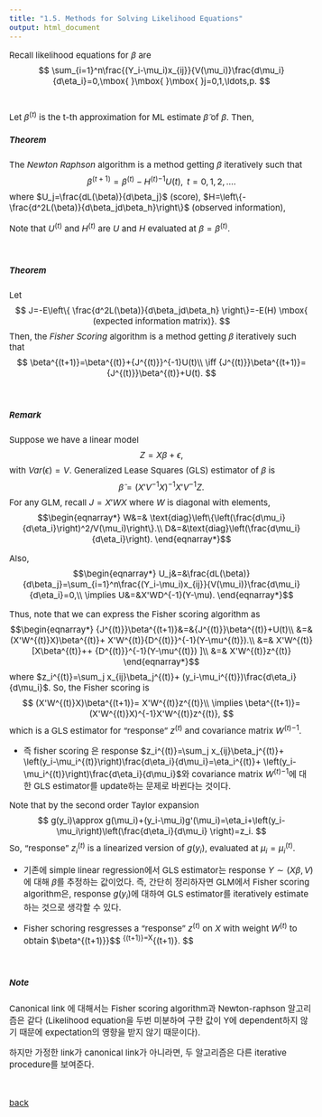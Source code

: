 ```yaml
---
title: "1.5. Methods for Solving Likelihood Equations"
output: html_document
---
```


<style type="text/css">

body, td {
   font-size: 15px;
}
pre {
  font-size: 15px
}
</style>



Recall likelihood equations for $\beta$ are
$$
\sum_{i=1}^n\frac{(Y_i-\mu_i)x_{ij}}{V(\mu_i)}\frac{d\mu_i}{d\eta_i}=0,\mbox{ }\mbox{ }\mbox{ }j=0,1,\ldots,p.
$$
&nbsp;&nbsp;


Let $\beta^{(t)}$ is the t-th approximation for ML estimate $\hat\beta$ of $\beta$. Then,

##### Theorem 
The *Newton Raphson* algorithm is a method getting $\beta$ iteratively such that 
$$
\beta^{(t+1)}=\beta^{(t)}-{H^{(t)}}^{-1}U(t), \mbox{ }\mbox{ } t=0,1,2,\ldots.
$$
where $U_j=\frac{dL(\beta)}{d\beta_j}$ (score), $H=\left\{-\frac{d^2L(\beta)}{d\beta_jd\beta_h}\right\}$ (observed information),

Note that $U^{(t)}$ and $H^{(t)}$ are $U$ and $H$ evaluated at $\beta=\beta^{(t)}$.

&nbsp;&nbsp;


##### Theorem 
Let 
$$
J=-E\left\{ \frac{d^2L(\beta)}{d\beta_jd\beta_h} \right\}=-E(H) \mbox{ (expected information matrix)}.
$$
Then, the *Fisher Scoring* algorithm is a method getting $\beta$ iteratively such that 
$$
\beta^{(t+1)}=\beta^{(t)}+{J^{(t)}}^{-1}U(t)\\
\iff {J^{(t)}}\beta^{(t+1)}={J^{(t)}}\beta^{(t)}+U(t).
$$


&nbsp;&nbsp;

##### Remark
Suppose we have a linear model
$$
Z=X\beta+\epsilon,
$$
with $Var(\epsilon)=V$. Generalized Lease Squares (GLS) estimator of $\beta$ is 
$$
\hat\beta=(X'V^{-1}X)^{-1}X'V^{-1}Z.
$$
For any GLM, recall $J=X'WX$ where $W$ is diagonal with elements,
$$\begin{eqnarray*}
W&=& \text{diag}\left\{\left(\frac{d\mu_i}{d\eta_i}\right)^2/V(\mu_i)\right\}.\\
D&=&\text{diag}\left(\frac{d\mu_i}{d\eta_i}\right).
\end{eqnarray*}$$

Also, 
$$\begin{eqnarray*}
U_j&=&\frac{dL(\beta)}{d\beta_j}=\sum_{i=1}^n\frac{(Y_i-\mu_i)x_{ij}}{V(\mu_i)}\frac{d\mu_i}{d\eta_i}=0,\\
\implies U&=&X'WD^{-1}(Y-\mu). 
\end{eqnarray*}$$

Thus, note that we can express the Fisher scoring algorithm as
$$\begin{eqnarray*}
{J^{(t)}}\beta^{(t+1)}&=&{J^{(t)}}\beta^{(t)}+U(t)\\
&=& (X'W^{(t)}X)\beta^{(t)}+ X'W^{(t)}{D^{(t)}}^{-1}(Y-\mu^{(t)}).\\
&=& X'W^{(t)} [X\beta^{(t)}++ {D^{(t)}}^{-1}(Y-\mu^{(t)}) ]\\
&=& X'W^{(t)}z^{(t)}
\end{eqnarray*}$$
where $z_i^{(t)}=\sum_j x_{ij}\beta_j^{(t)}+ (y_i-\mu_i^{(t)})\frac{d\eta_i}{d\mu_i}$. So, the Fisher scoring is
$$
(X'W^{(t)}X)\beta^{(t+1)}= X'W^{(t)}z^{(t)}\\
\implies \beta^{(t+1)}= (X'W^{(t)}X)^{-1}X'W^{(t)}z^{(t)},
$$
which is a GLS estimator for "response" $z^{(t)}$ and covariance matrix ${W^{(t)}}^{-1}$.

  *  즉 fisher scoring 은 response $z_i^{(t)}=\sum_j x_{ij}\beta_j^{(t)}+ \left(y_i-\mu_i^{(t)}\right)\frac{d\eta_i}{d\mu_i}=\eta_i^{(t)}+ \left(y_i-\mu_i^{(t)}\right)\frac{d\eta_i}{d\mu_i}$와 covariance matrix ${W^{(t)}}^{-1}$에 대한 GLS estimator를 update하는 문제로 바뀐다는 것이다.  


Note that by the second order Taylor expansion
$$
g(y_i)\approx g(\mu_i)+(y_i-\mu_i)g'(\mu_i)=\eta_i+\left(y_i-\mu_i\right)\left(\frac{d\eta_i}{d\mu_i} \right)=z_i.
$$
So, "response" $z_i^{(t)}$ is a linearized version of $g(y_i)$, evaluated at $\mu_i=\mu_i^{(t)}$.

   * 기존에 simple linear regression에서 GLS estimator는 response $Y\sim (X\beta,V)$에 대해 $\beta$를 추정하는 값이었다. 즉, 간단히 정리하자면 GLM에서 Fisher scoring algorithm은, response $g(y_i)$에 대하여 GLS estimator를 iteratively estimate하는 것으로 생각할 수 있다.

   * Fisher schoring resgresses a "response" $z^{(t)}$ on $X$ with weight $W^{(t)}$ to obtain $\beta^{(t+1)}}
$$
   \rightarrow \eta^{(t+1)}=X\beta^{(t+1)}.
$$

&nbsp;&nbsp;

##### Note
Canonical link 에 대해서는 Fisher scoring algorithm과 Newton-raphson 알고리즘은 같다 (Likelihood equation을 두번 미분하여 구한 값이 Y에 dependent하지 않기 때문에 expectation의 영향을 받지 않기 때문이다).

하지만 가정한 link가 canonical link가 아니라면, 두 알고리즘은 다른 iterative procedure를 보여준다.











&nbsp;&nbsp;

[back](../glm.html)

